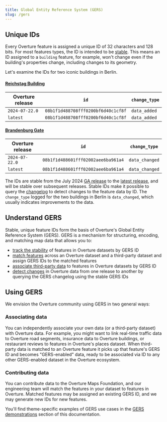 ```yaml
---
title: Global Entity Reference System (GERS)
slug: /gers
---
```


## Unique IDs

Every Overture feature is assigned a unique ID of 32 characters and 128 bits. For most features types, the ID is intended to be [stable](stability). This means an ID assigned to a `building` feature, for example, won't change even if the building's properties change, including changes to its geometry. 

Let's examine the IDs for two iconic buildings in Berlin.

#### [Reichstag Building](https://en.wikipedia.org/wiki/Reichstag_building)
| Overture release | `id` | `change_type` |
|------|----------|------|
| `2024-07-22.0` | `08b1f1d488708fff0200bf6d40c1cf8f`| `data_added` |
| `latest` | `08b1f1d488708fff0200bf6d40c1cf8f` | `data_added` |

#### [Brandenburg Gate](https://en.wikipedia.org/wiki/Brandenburg_Gate)
| Overture release | `id` | `change_type` |
|------|----------|------|
| `2024-07-22.0`| `08b1f1d488601fff02002aee6ba961a4`| `data_changed` |
| `latest` | `08b1f1d488601fff02002aee6ba961a4`| `data_changed` |

The IDs are stable from the July 2024 [GA release](/release/2024-07-22.0/) to the [latest release](/release), and will be stable over subsequent releases. Stable IDs make it possible to query the [changelog](changelog) to detect changes to the feature data by ID. The `change_type` logged for the two buildings in Berlin is `data_changed`, which usually indicates improvements to the data. 

## Understand GERS

Stable, unique feature IDs form the basis of Overture's Global Entity Reference System (GERS). GERS is a mechanism for structuring, encoding, and matching map data that allows you to:

- [track the stability](stability) of features in Overture datasets by GERS ID
- [match features](gers-demonstrations) across an Overture dataset and a third-party dataset and assign GERS IDs to the matched features
- [associate third-party data](gers-demonstrations) to features in Overture datasets by GERS ID
- [detect changes](changelog) in Overture data from one release to another by querying the GERS changelog using the stable GERS IDs

## Using GERS

We envision the Overture community using GERS in two general ways:

### Associating data
You can independently associate your own data (or a third-party dataset) with Overture data. For example, you might want to link real-time traffic data to Overture road segments, insurance data to Overture buildings, or restaurant reviews to features in Overture's places dataset. When third-party data is matched to an Overture feature it picks up that feature's GERS ID and becomes "GERS-enabled" data, ready to be associated via ID to any other GERS-enabled dataset in the Overture ecosystem.

### Contributing data
You can contribute data to the Overture Maps Foundation, and our engineering team will match the features in your dataset to features in Overture. Matched features may be assigned an existing GERS ID, and we may generate new IDs for new features.
 
You'll find theme-specific examples of GERS use cases in the [GERS demonstrations](gers-demonstrations) section of this documentation. 
